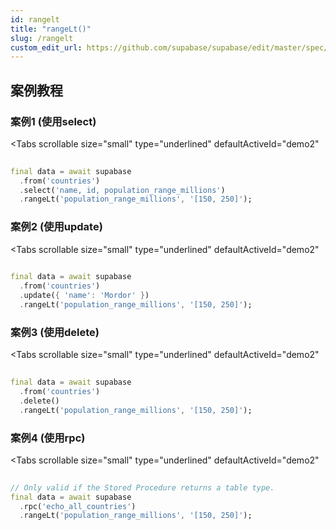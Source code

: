 ```yaml
---
id: rangelt
title: "rangeLt()"
slug: /rangelt
custom_edit_url: https://github.com/supabase/supabase/edit/master/spec/supabase_dart_v1.yml
---
```



## 案例教程
### 案例1 (使用select)

<Tabs
  scrollable
  size="small"
  type="underlined"
  defaultActiveId="demo2"
>

<TabPanel id="demo2" label="使用方法">

```dart
                                                                              
final data = await supabase
  .from('countries')
  .select('name, id, population_range_millions')
  .rangeLt('population_range_millions', '[150, 250]');
```
</TabPanel>
</Tabs>


### 案例2 (使用update)

<Tabs
  scrollable
  size="small"
  type="underlined"
  defaultActiveId="demo2"
>

<TabPanel id="demo2" label="使用方法">

```dart
                                                                              
final data = await supabase
  .from('countries')
  .update({ 'name': 'Mordor' })
  .rangeLt('population_range_millions', '[150, 250]');
```
</TabPanel>
</Tabs>




### 案例3 (使用delete)

<Tabs
  scrollable
  size="small"
  type="underlined"
  defaultActiveId="demo2"
>

<TabPanel id="demo2" label="使用方法">

```dart
                                                                              
final data = await supabase
  .from('countries')
  .delete()
  .rangeLt('population_range_millions', '[150, 250]');
```
</TabPanel>
</Tabs>


### 案例4 (使用rpc)

<Tabs
  scrollable
  size="small"
  type="underlined"
  defaultActiveId="demo2"
>

<TabPanel id="demo2" label="使用方法">

```dart
                                                                              
// Only valid if the Stored Procedure returns a table type.
final data = await supabase
  .rpc('echo_all_countries')
  .rangeLt('population_range_millions', '[150, 250]');
```
</TabPanel>
</Tabs>